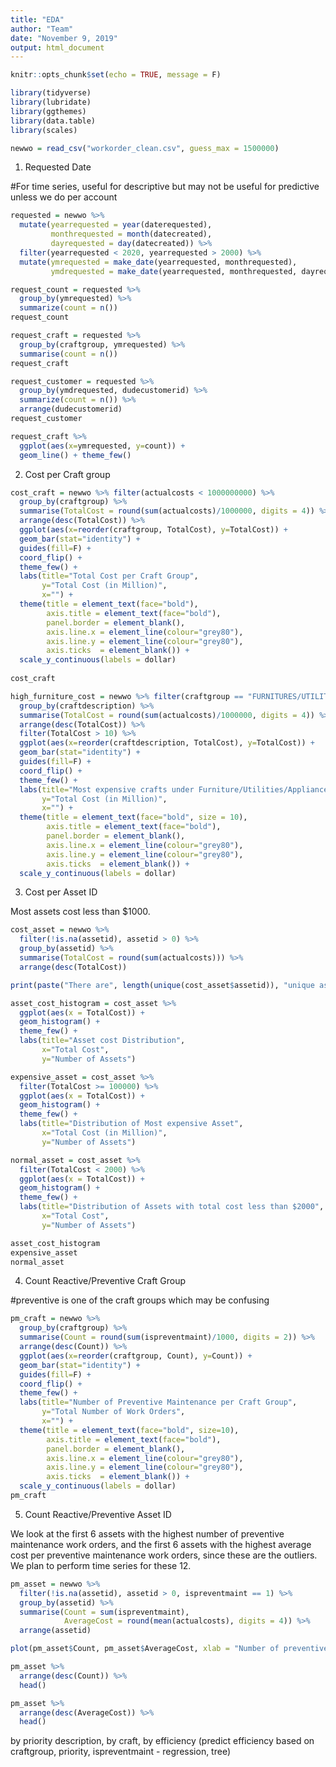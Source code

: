 ---
title: "EDA"
author: "Team"
date: "November 9, 2019"
output: html_document
---

```{r setup, include=FALSE}
knitr::opts_chunk$set(echo = TRUE, message = F)
```

```{r library}
library(tidyverse)
library(lubridate)
library(ggthemes)
library(data.table)
library(scales)
```

```{r new, cache=T}
newwo = read_csv("workorder_clean.csv", guess_max = 1500000)
```

1. Requested Date

#For time series, useful for descriptive but may not be useful for predictive unless we do per account

```{r requestdate}
requested = newwo %>% 
  mutate(yearrequested = year(daterequested),
         monthrequested = month(datecreated),
         dayrequested = day(datecreated)) %>%
  filter(yearrequested < 2020, yearrequested > 2000) %>%
  mutate(ymrequested = make_date(yearrequested, monthrequested),
         ymdrequested = make_date(yearrequested, monthrequested, dayrequested)) 

request_count = requested %>%
  group_by(ymrequested) %>%
  summarize(count = n())
request_count

request_craft = requested %>%
  group_by(craftgroup, ymrequested) %>%
  summarise(count = n()) 
request_craft

request_customer = requested %>%
  group_by(ymdrequested, dudecustomerid) %>%
  summarize(count = n()) %>%
  arrange(dudecustomerid)
request_customer
```

```{r requestts}
request_craft %>% 
  ggplot(aes(x=ymrequested, y=count)) +
  geom_line() + theme_few()
```

2. Cost per Craft group

```{r cost}
cost_craft = newwo %>% filter(actualcosts < 1000000000) %>%
  group_by(craftgroup) %>%
  summarise(TotalCost = round(sum(actualcosts)/1000000, digits = 4)) %>%
  arrange(desc(TotalCost)) %>% 
  ggplot(aes(x=reorder(craftgroup, TotalCost), y=TotalCost)) + 
  geom_bar(stat="identity") +
  guides(fill=F) +
  coord_flip() +
  theme_few() +
  labs(title="Total Cost per Craft Group", 
       y="Total Cost (in Million)", 
       x="") +
  theme(title = element_text(face="bold"), 
        axis.title = element_text(face="bold"),
        panel.border = element_blank(), 
        axis.line.x = element_line(colour="grey80"), 
        axis.line.y = element_line(colour="grey80"),
        axis.ticks  = element_blank()) +
  scale_y_continuous(labels = dollar)
  
cost_craft

high_furniture_cost = newwo %>% filter(craftgroup == "FURNITURES/UTILITIES/APPLIANCES") %>%
  group_by(craftdescription) %>%
  summarise(TotalCost = round(sum(actualcosts)/1000000, digits = 4)) %>%
  arrange(desc(TotalCost)) %>% 
  filter(TotalCost > 10) %>%
  ggplot(aes(x=reorder(craftdescription, TotalCost), y=TotalCost)) + 
  geom_bar(stat="identity") +
  guides(fill=F) +
  coord_flip() +
  theme_few() +
  labs(title="Most expensive crafts under Furniture/Utilities/Appliances", 
       y="Total Cost (in Million)", 
       x="") +
  theme(title = element_text(face="bold", size = 10), 
        axis.title = element_text(face="bold"),
        panel.border = element_blank(), 
        axis.line.x = element_line(colour="grey80"), 
        axis.line.y = element_line(colour="grey80"),
        axis.ticks  = element_blank()) +
  scale_y_continuous(labels = dollar)

```

3. Cost per Asset ID

Most assets cost less than $1000.

```{r statuscount}
cost_asset = newwo %>%
  filter(!is.na(assetid), assetid > 0) %>%
  group_by(assetid) %>%
  summarise(TotalCost = round(sum(actualcosts))) %>%
  arrange(desc(TotalCost)) 

print(paste("There are", length(unique(cost_asset$assetid)), "unique assets."))

asset_cost_histogram = cost_asset %>% 
  ggplot(aes(x = TotalCost)) + 
  geom_histogram() + 
  theme_few() +
  labs(title="Asset cost Distribution", 
       x="Total Cost", 
       y="Number of Assets")

expensive_asset = cost_asset %>% 
  filter(TotalCost >= 100000) %>% 
  ggplot(aes(x = TotalCost)) + 
  geom_histogram() + 
  theme_few() +
  labs(title="Distribution of Most expensive Asset", 
       x="Total Cost (in Million)", 
       y="Number of Assets")

normal_asset = cost_asset %>% 
  filter(TotalCost < 2000) %>% 
  ggplot(aes(x = TotalCost)) + 
  geom_histogram() + 
  theme_few() +
  labs(title="Distribution of Assets with total cost less than $2000", 
       x="Total Cost", 
       y="Number of Assets")

asset_cost_histogram
expensive_asset
normal_asset
```

4. Count Reactive/Preventive Craft Group

#preventive is one of the craft groups which may be confusing

```{r pmcraft}
pm_craft = newwo %>%
  group_by(craftgroup) %>%
  summarise(Count = round(sum(ispreventmaint)/1000, digits = 2)) %>%
  arrange(desc(Count)) %>% 
  ggplot(aes(x=reorder(craftgroup, Count), y=Count)) + 
  geom_bar(stat="identity") +
  guides(fill=F) +
  coord_flip() +
  theme_few() +
  labs(title="Number of Preventive Maintenance per Craft Group", 
       y="Total Number of Work Orders", 
       x="") +
  theme(title = element_text(face="bold", size=10), 
        axis.title = element_text(face="bold"),
        panel.border = element_blank(), 
        axis.line.x = element_line(colour="grey80"), 
        axis.line.y = element_line(colour="grey80"),
        axis.ticks  = element_blank()) +
  scale_y_continuous(labels = dollar)
pm_craft
```

5. Count Reactive/Preventive Asset ID

We look at the first 6 assets with the highest number of preventive maintenance work orders, and the first 6 assets with the highest average cost per preventive maintenance work orders, since these are the outliers. We plan to perform time series for these 12.

```{r pmasset}
pm_asset = newwo %>%
  filter(!is.na(assetid), assetid > 0, ispreventmaint == 1) %>%
  group_by(assetid) %>%
  summarise(Count = sum(ispreventmaint),
            AverageCost = round(mean(actualcosts), digits = 4)) %>%
  arrange(assetid)

plot(pm_asset$Count, pm_asset$AverageCost, xlab = "Number of preventive maintenance work orders", ylab = "Average Cost in Dollar")

pm_asset %>% 
  arrange(desc(Count)) %>%
  head()

pm_asset %>%
  arrange(desc(AverageCost)) %>%
  head()  

```

by priority description, by craft, by efficiency (predict efficiency based on craftgroup, priority, ispreventmaint - regression, tree)
